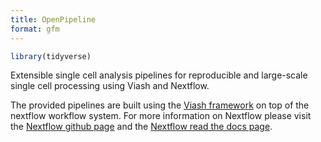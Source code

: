 ```yaml
---
title: OpenPipeline
format: gfm
---
```


<!-- README.md is generated by running 'quarto render README.qmd' -->

```r
library(tidyverse)
```

Extensible single cell analysis pipelines for reproducible and large-scale single cell processing using Viash and Nextflow. 

The provided pipelines are built using the [Viash framework](http://www.viash.io) on top of the 
nextflow workflow system. For more information on Nextflow please visit the [Nextflow github page](https://github.com/nextflow-io/nextflow) 
and the [Nextflow read the docs page](https://www.nextflow.io/docs/latest/index.html).


